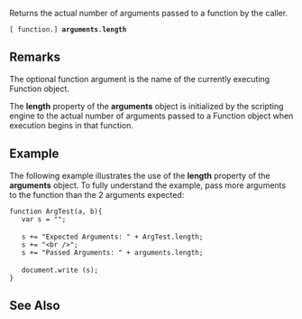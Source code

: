 Returns the actual number of arguments passed to a function by the caller.

 [ function.] '''arguments'''.'''length'''

==Remarks==
The optional function argument is the name of the currently executing Function object.

The '''length''' property of the '''arguments''' object is initialized by the scripting engine to the actual number of arguments passed to a Function object when execution begins in that function.


==Example==
The following example illustrates the use of the '''length''' property of the '''arguments''' object. To fully understand the example, pass more arguments to the function than the 2 arguments expected:

 function ArgTest(a, b){
    var s = "";
 
    s += "Expected Arguments: " + ArgTest.length;
    s += "&lt;br /&gt;";
    s += "Passed Arguments: " + arguments.length;
 
    document.write (s);
 }

==See Also==

              

              

              
